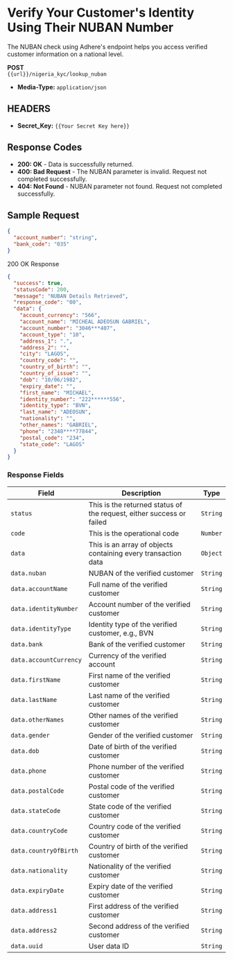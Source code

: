# Verify Your Customer's Identity Using Their NUBAN Number

The NUBAN check using Adhere's endpoint helps you access verified customer information on a national level.

**POST**  
`{{url}}/nigeria_kyc/lookup_nuban`

- **Media-Type:** `application/json`

## HEADERS

- **Secret_Key:** `{{Your Secret Key here}}`

## Response Codes

- **200: OK** - Data is successfully returned.
- **400: Bad Request** - The NUBAN parameter is invalid. Request not completed successfully.
- **404: Not Found** - NUBAN parameter not found. Request not completed successfully.

## Sample Request

``` json
{
  "account_number": "string",
  "bank_code": "035"
} 
```

200 OK Response

``` json
{
  "success": true,
  "statusCode": 200,
  "message": "NUBAN Details Retrieved",
  "response_code": "00",
  "data": {
    "account_currency": "566",
    "account_name": "MICHEAL ADEOSUN GABRIEL",
    "account_number": "3046***407",
    "account_type": "10",
    "address_1": ".",
    "address_2": "",
    "city": "LAGOS",
    "country_code": "",
    "country_of_birth": "",
    "country_of_issue": "",
    "dob": "10/06/1982",
    "expiry_date": "",
    "first_name": "MICHAEL",
    "identity_number": "222******556",
    "identity_type": "BVN",
    "last_name": "ADEOSUN",
    "nationality": "",
    "other_names": "GABRIEL",
    "phone": "2348****77844",
    "postal_code": "234",
    "state_code": "LAGOS"
  }
} 
```

### Response Fields

| Field               | Description                                                     | Type   |
|---------------------|-----------------------------------------------------------------|--------|
| `status`            | This is the returned status of the request, either success or failed | `String` |
| `code`              | This is the operational code                                    | `Number` |
| `data`              | This is an array of objects containing every transaction data   | `Object` |
| `data.nuban`        | NUBAN of the verified customer                                  | `String` |
| `data.accountName`  | Full name of the verified customer                              | `String` |
| `data.identityNumber` | Account number of the verified customer                      | `String` |
| `data.identityType` | Identity type of the verified customer, e.g., BVN               | `String` |
| `data.bank`         | Bank of the verified customer                                   | `String` |
| `data.accountCurrency` | Currency of the verified account                            | `String` |
| `data.firstName`    | First name of the verified customer                             | `String` |
| `data.lastName`     | Last name of the verified customer                              | `String` |
| `data.otherNames`   | Other names of the verified customer                            | `String` |
| `data.gender`       | Gender of the verified customer                                 | `String` |
| `data.dob`          | Date of birth of the verified customer                          | `String` |
| `data.phone`        | Phone number of the verified customer                           | `String` |
| `data.postalCode`   | Postal code of the verified customer                            | `String` |
| `data.stateCode`    | State code of the verified customer                             | `String` |
| `data.countryCode`  | Country code of the verified customer                           | `String` |
| `data.countryOfBirth` | Country of birth of the verified customer                    | `String` |
| `data.nationality`  | Nationality of the verified customer                            | `String` |
| `data.expiryDate`   | Expiry date of the verified customer                            | `String` |
| `data.address1`     | First address of the verified customer                          | `String` |
| `data.address2`     | Second address of the verified customer                         | `String` |
| `data.uuid`         | User data ID                                                    | `String` |
